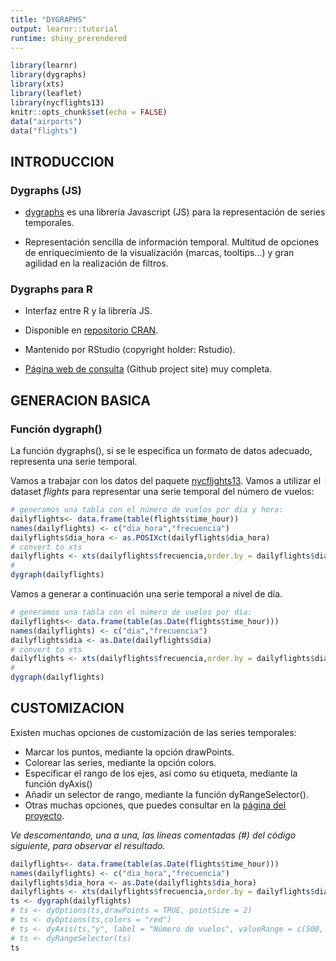 ```yaml
---
title: "DYGRAPHS"
output: learnr::tutorial
runtime: shiny_prerendered
---
```


```r
library(learnr)
library(dygraphs)
library(xts)
library(leaflet)
library(nycflights13)
knitr::opts_chunk$set(echo = FALSE)
data("airports")
data("flights")
```


## INTRODUCCION

### Dygraphs (JS)

- <a href="http://dygraphs.com/" target="_blank">dygraphs</a> es una librería Javascript (JS) para la representación de series temporales.

- Representación sencilla de información temporal. Multitud de opciones de enriquecimiento de la visualización (marcas, tooltips...) y gran agilidad en la realización de filtros.

### Dygraphs para R

- Interfaz entre R y la librería JS.

- Disponible en <a href="https://cran.r-project.org/web/packages/dygraphs/index.html" target="_blank">repositorio CRAN</a>.

- Mantenido por RStudio (copyright holder: Rstudio).

- <a href="https://rstudio.github.io/dygraphs/" target="_blank">Página web de consulta</a> (Github project site) muy completa.

## GENERACION BASICA

### Función dygraph()

La función dygraphs(), si se le especifica un formato de datos adecuado, representa una serie temporal.

Vamos a trabajar con los datos del paquete <a href="https://cran.r-project.org/web/packages/nycflights13/nycflights13.pdf" target="_blank">nycflights13</a>. Vamos a utilizar el dataset *flights* para representar una serie temporal del número de vuelos:

```r
# generamos una tabla con el número de vuelos por dia y hora:
dailyflights<- data.frame(table(flights$time_hour))
names(dailyflights) <- c("dia_hora","frecuencia")
dailyflights$dia_hora <- as.POSIXct(dailyflights$dia_hora)
# convert to xts
dailyflights <- xts(dailyflights$frecuencia,order.by = dailyflights$dia_hora)
# 
dygraph(dailyflights)
```

Vamos a generar a continuación una serie temporal a nivel de día.

```r
# generamos una tabla con el número de vuelos por dia:
dailyflights<- data.frame(table(as.Date(flights$time_hour)))
names(dailyflights) <- c("dia","frecuencia")
dailyflights$dia <- as.Date(dailyflights$dia)
# convert to xts
dailyflights <- xts(dailyflights$frecuencia,order.by = dailyflights$dia)
# 
dygraph(dailyflights)
```


## CUSTOMIZACION

Existen muchas opciones de customización de las series temporales:

- Marcar los puntos, mediante la opción drawPoints.
- Colorear las series, mediante la opción colors.
- Especificar el rango de los ejes, así como su etiqueta, mediante la función dyAxis()
- Añadir un selector de rango, mediante la función dyRangeSelector().
- Otras muchas opciones, que puedes consultar en la <a href="https://rstudio.github.io/dygraphs/" target="_blank">página del proyecto</a>.


*Ve descomentando, una a una, las líneas comentadas (#) del código siguiente, para observar el resultado.*

```r
dailyflights<- data.frame(table(as.Date(flights$time_hour)))
names(dailyflights) <- c("dia_hora","frecuencia")
dailyflights$dia_hora <- as.Date(dailyflights$dia_hora)
dailyflights <- xts(dailyflights$frecuencia,order.by = dailyflights$dia_hora)
ts <- dygraph(dailyflights)
# ts <- dyOptions(ts,drawPoints = TRUE, pointSize = 2)
# ts <- dyOptions(ts,colors = "red")
# ts <- dyAxis(ts,"y", label = "Número de vuelos", valueRange = c(500, 1100))
# ts <- dyRangeSelector(ts)
ts
```

